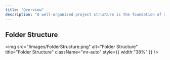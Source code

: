 ```yaml
---
title: "Overview"
description: "A well-organized project structure is the foundation of maintainable and scalable Roblox development. Our structure follows clear separation of concerns and promotes code reusability across different contexts."
---
```


## Folder Structure

<img
  src="/images/FolderStructure.png"
  alt="Folder Structure"
  title="Folder Structure"
  className="mr-auto"
  style={{ width:"38%" }}
/>